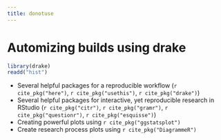 ```yaml
---
title: donotuse
---
```

# Automizing builds using drake

```r
library(drake)
readd("hist")
```

* Several helpful packages for a reproducible workflow (`r cite_pkg("here")`, `r cite_pkg("usethis")`, `r cite_pkg("drake")`)
* Several helpful packages for interactive, yet reproducible research in RStudio (`r cite_pkg("citr")`, `r cite_pkg("gramr")`, `r cite_pkg("questionr")`, `r cite_pkg("esquisse")`)
* Creating powerful plots using `r cite_pkg("ggstatsplot")`
* Create research process plots using `r cite_pkg("DiagrammeR")`